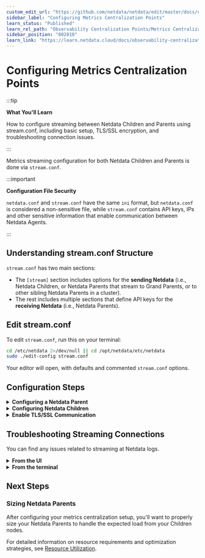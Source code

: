 ```yaml
---
custom_edit_url: "https://github.com/netdata/netdata/edit/master/docs/observability-centralization-points/metrics-centralization-points/configuration.md"
sidebar_label: "Configuring Metrics Centralization Points"
learn_status: "Published"
learn_rel_path: "Observability Centralization Points/Metrics Centralization Points"
sidebar_position: "802010"
learn_link: "https://learn.netdata.cloud/docs/observability-centralization-points/metrics-centralization-points/configuring-metrics-centralization-points"
---
```


# Configuring Metrics Centralization Points

:::tip

**What You'll Learn**

How to configure streaming between Netdata Children and Parents using stream.conf, including basic setup, TLS/SSL encryption, and troubleshooting connection issues.

:::

Metrics streaming configuration for both Netdata Children and Parents is done via `stream.conf`.

:::important

**Configuration File Security**

`netdata.conf` and `stream.conf` have the same `ini` format, but `netdata.conf` is considered a non-sensitive file, while `stream.conf` contains API keys, IPs and other sensitive information that enable communication between Netdata Agents.

:::

## Understanding stream.conf Structure

`stream.conf` has two main sections:

- The `[stream]` section includes options for the **sending Netdata** (i.e., Netdata Children, or Netdata Parents that stream to Grand Parents, or to other sibling Netdata Parents in a cluster).
- The rest includes multiple sections that define API keys for the **receiving Netdata** (i.e., Netdata Parents).

## Edit stream.conf

To edit `stream.conf`, run this on your terminal:

```bash
cd /etc/netdata 2>/dev/null || cd /opt/netdata/etc/netdata
sudo ./edit-config stream.conf
```

Your editor will open, with defaults and commented `stream.conf` options.

## Configuration Steps

<details>
<summary><strong>Configuring a Netdata Parent</strong></summary><br/>

To enable the reception of metrics from Netdata Children, generate a random API key with this command:

```bash
uuidgen
```

Then, copy the UUID generated, [edit `stream.conf`](#edit-streamconf), find the section that reads like the following and replace `API_KEY` with the UUID you generated:

```ini
[API_KEY]
    # Accept metrics streaming from other Agents with the specified API key
    enabled = yes
```

Save the file and restart Netdata.

<br/>
</details>

<details>
<summary><strong>Configuring Netdata Children</strong></summary><br/>

To enable streaming metrics to a Netdata Parent, [edit `stream.conf`](#edit-streamconf), and at the `[stream]` section at the top, set:

```ini
[stream]
    # Stream metrics to another Netdata
    enabled = yes
    # The IP and PORT of the parent
    destination = PARENT_IP_ADDRESS:19999
    # The shared API key, generated by uuidgen
    api key = API_KEY
```

Save the file and restart Netdata.

<br/>
</details>

<details>
<summary><strong>Enable TLS/SSL Communication</strong></summary><br/>

While encrypting the connection between your parent and child nodes is recommended for security, it's not required to get started.

This example uses self-signed certificates.

:::note

**Prerequisites**

This section assumes you have read the documentation on [how to edit the Netdata configuration files](/docs/netdata-agent/configuration).

:::

### SSL Setup Process

1. **Parent node**  
   To generate an SSL key and certificate using `openssl`, take a look at the related section around [Securing Netdata Agents](/docs/netdata-agent/configuration/securing-agents/web-server-reference#enable-httpstls-support) in our Documentation.

2. **Child node**  
   Update `stream.conf` to enable SSL/TLS and allow self-signed certificates. Append ':SSL' to the destination and uncomment 'ssl skip certificate verification'.

    ```text
    [stream]
        enabled = yes
        destination = 203.0.113.0:SSL
        ssl skip certificate verification = yes
        api key = 11111111-2222-3333-4444-555555555555
    ```

3. **Restart both nodes**  
   Restart the Netdata Agent on both the parent and child nodes to stream encrypted metrics using TLS/SSL.

<br/>
</details>

## Troubleshooting Streaming Connections

You can find any issues related to streaming at Netdata logs.

<details>
<summary><strong>From the UI</strong></summary><br/>

Netdata logs to systemd-journald by default, and its logs are available at the `Logs` tab of the UI. At the `MESSAGE_ID` field look for `Netdata connection from child` and `Netdata connection to parent`.

<br/>
</details>

<details>
<summary><strong>From the terminal</strong></summary><br/>

**On the Parents:**

```bash
journalctl -r --namespace=netdata MESSAGE_ID=ed4cdb8f1beb4ad3b57cb3cae2d162fa
```

**On the Children:**

```bash
journalctl -r --namespace=netdata MESSAGE_ID=6e2e3839067648968b646045dbf28d66
```

<br/>
</details>

## Next Steps

### Sizing Netdata Parents

After configuring your metrics centralization setup, you'll want to properly size your Netdata Parents to handle the expected load from your Children nodes.

For detailed information on resource requirements and optimization strategies, see [Resource Utilization](https://learn.netdata.cloud/docs/netdata-agent/resource-utilization/).
